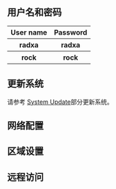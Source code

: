 
## 用户名和密码

<table>
  <tr>
    <th>User name</th>
    <th>Password</th>
  </tr>
  <tr>
    <th>radxa</th>
    <th>radxa</th>
  </tr>
  <tr>
    <th>rock</th>
    <th>rock</th>
  </tr>
</table>

## 更新系统

请参考 <a href={props.rsetup_path}>System Update</a>部分更新系统。

## 网络配置

<Network />

## 区域设置

<Locale />

## 远程访问

<RemoteAccess model={props.model} />
